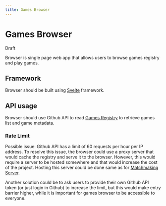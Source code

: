 ```yaml
---
title: Games Browser
---
```


# Games Browser

<sl-badge variant="neutral">Draft</sl-badge>

Browser is single page web app that allows users to browse games registry and play games.

## Framework

Browser should be built using [Svelte](https://svelte.dev/) framework.

## API usage

Browser should use Github API to read [Games Registry](../games-registry/index.mdx) to retrieve games list and game metadata.

### Rate Limit

Possible issue: Github API has a limit of 60 requests per hour per IP address. To resolve this issue, the browser could use a proxy server that would cache the registry and serve it to the browser. However, this would require a server to be hosted somewhere and that would increase the cost of the project. Hosting this server could be done same as for [Matchmaking Server](../matchmaking-server/index.mdx).

Another solution could be to ask users to provide their own Github API token (or just login in Github) to increase the limit, but this would make entry barrier higher, while it is important for games browser to be accessible to everyone.